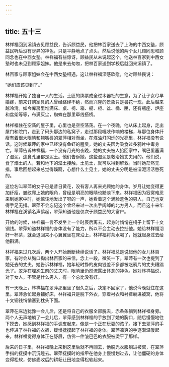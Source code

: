 ```yaml
---
---
---
```

title: 五十三
---



林祥福回到溪镇去见顾益民，告诉顾益民，他把林百家送去了上海的中西女塾，顾益民听后没有讶异的神色，只是平静地点了点头，然后说他的两个女儿顾同思和顾同念也在中西女塾。林祥福有些惊讶，顾益民从未说起这个，他送林百家到中西女塾时也未见到顾家姐妹。他是来去匆匆，把林百家送到学校后就回来溪镇了。

林百家与顾家姐妹会在中西女塾相遇，这让林祥福深感欣慰，他对顾益民说：

“她们应该见到了。”

林祥福开始了独自一人的生活。土匪的绑票成全过木器社的生意，为了让子女尽早婚嫁，前来订购家具的人曾经络绎不绝，然而兴隆的景象只是昙花一现，此后越来越冷清。如今库房里堆满床、桌、椅、箱、橱、柜、盆、桶、匣，还有瓶座、炉座和盆架等等，布满灰尘，蜘蛛在那里牵线搭桥。

林祥福住在空荡的屋子里，心里也是空空荡荡。在一个夜晚，他从床上起身，走出屋门和院门，走到了码头那边的私窝子，走过那段嘎吱作响的楼梯，与那位身体纤瘦有着很大眼睛和翘嘴唇的翠萍相对而坐，在煤油灯闪烁的光亮里，林祥福没有说话。这时候翠萍的家中已经没有鱼虾的腥臭，她的丈夫因为吸食过多鸦片中毒身亡。翠萍告诉林祥福，一个没有月光的夜晚，她的丈夫被人抬回家中，嘴巴里塞满了湿泥，连鼻孔里都是泥土。他们告诉她，这些湿泥是救治她丈夫用的。他们说，食了烟土的人，若和地下的湿土接触，土见土，就可以得到解救。当时她茫然无措，事后回想起来总觉得蹊跷，心想什么土见土，她的丈夫分明是被湿泥活活憋死的。

这位名叫翠萍的女子已是昔日黄花，没有客人再来光顾她的身体。岁月让她变得更加纤瘦，皱纹爬上她的眼角，曾经是明亮的眼睛也黯淡下来。林祥福因为寂寞难忍来到她家中时，她惊诧地发出了呀的一声，她看着这个满脸羞色的男人，自己也变得手足无措。翠萍不会忘记这个曾经来过一次出手阔绰的北方男人，而且这十来年林祥福在溪镇名声鹊起，翠萍知道他是仅次于顾益民的大富户。

开始的时候，林祥福一言不发坐上一个时辰后离去，起身时悄悄在椅子上留下十文铜钱。翠萍知道林祥福的身体没有了能力，所以不会主动去拉扯他。她给林祥福沏好一杯茶，就会退回来小心翼翼坐在床沿上，林祥福将茶水喝了，她就起身过去给他斟满。

林祥福来过几次后，两个人开始断断续续说话了。林祥福总是说起他的女儿林百家，有时会从胸口掏出林百家的来信，念上一段，微笑一下。翠萍有一次也提到了她死去的丈夫，她告诉林祥福，她年轻时挣的皮肉钱差不多都被吃鸦片的丈夫糟蹋光了。翠萍在埋怨生前的丈夫时，眼睛里仍然流露出怀念的神色。她对林祥福说，对于女人，不管是什么男人，有一个总比没有好。

有一天晚上，林祥福在翠萍那里坐了很久之后，决定不回家了，他说今晚就住在这里。翠萍急忙起身铺好床，林祥福只是脱下外衣，穿着衬衣和衬裤躺进被窝，他将十文铜钱悄悄塞到枕头下面。

翠萍在床边犹豫一会儿后，还是将自己的衣服全部脱去，赤条条躺到林祥福身旁。两个人无声地躺了一会儿后，翠萍感到林祥福的手放到了她的胸口，随后慢慢地往下摸去，她感到林祥福的手调皮起来，像是一个正在玩耍的孩子。接下去翠萍的手也伸进了林祥福的衣裤，缓慢抚摸起了林祥福的身体。翠萍凉爽的手逐渐温暖起来，林祥福觉得身体正在舒展，仿佛一件皱巴巴的衣服被烫平了那样。

后来的日子里，林祥福晚上来到这里后就不再回去，他脱光衣服躺进被窝，在翠萍手指的抚摸中沉沉睡去。翠萍抚摸时的指甲在他身上慢慢划过去，让他僵硬的身体变得松软，仿佛麦收后的耕耘让田地变得松软起来。